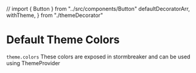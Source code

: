 // import { Button } from "../src/components/Button"
  defaultDecoratorArr,
  withTheme,
} from "./themeDecorator"

<Meta title="Theme/Colors" />

# Default Theme Colors

`theme.colors`
These colors are exposed in stormbreaker and can be used using ThemeProvider
<ThemeColors />
